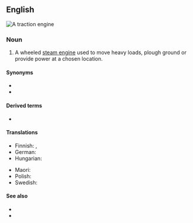 ==English==
[[Image:CASE Black Lady vr.jpg|thumb|A traction engine]]
{{wikipedia}}

===Noun===
{{en-noun}}

# A wheeled [[steam engine]] used to move heavy loads, plough ground or provide power at a chosen location.

====Synonyms====
* {{l|en|road locomotive}}
* {{l|en|steam tractor}}

====Derived terms====
* {{l|en|tractioneer}}

====Translations====
{{trans-top|steam engine}}
* Finnish: {{t|fi|lokomobiili}}, {{t|fi|höyrytraktori}}
* German: {{t+|de|Lokomobile|f}}
* Hungarian: {{t|hu|lokomobil}}
{{trans-mid}}
* Maori: {{t|mi|tarakihana}}
* Polish: {{t+|pl|lokomobila|f}}
* Swedish: {{t+|sv|lokomobil|c}}
{{trans-bottom}}

====See also====
* {{l|en|traction motor}}
* {{l|en|tractor}}